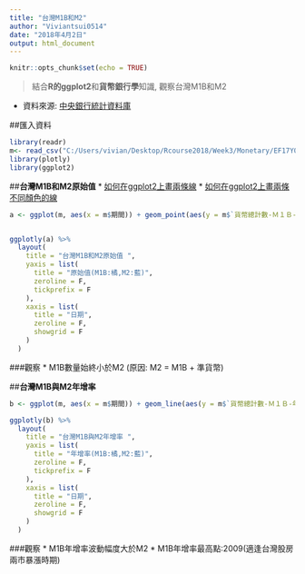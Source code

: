 ---
title: "台灣M1B和M2"
author: "Viviantsui0514"
date: "2018年4月2日"
output: html_document
---

```{r setup, include=FALSE}
knitr::opts_chunk$set(echo = TRUE)
```


>結合**R的ggplot2**和**貨幣銀行學**知識, 觀察台灣M1B和M2

* 資料來源: [中央銀行統計資料庫](https://www.cbc.gov.tw/CPX/Tree/TreeSelect#Content)

##匯入資料
```{r}
library(readr)
m<- read_csv("C:/Users/vivian/Desktop/Rcourse2018/Week3/Monetary/EF17Y01.csv")
library(plotly)
library(ggplot2)
```

##**台灣M1B和M2原始值**
* [如何在ggplot2上畫兩條線](https://blog.gtwang.org/r/r-data-exploration-and-visualization/3/)
* [如何在ggplot2上畫兩條不同顏色的線](http://yjliu.net/notes/2013/01/19/ggplot2-plot-2-lines-in-same-graph.html)
```{r}
a <- ggplot(m, aes(x = m$期間)) + geom_point(aes(y = m$`貨幣總計數-Ｍ１Ｂ-原始值`),color = "orange") + geom_point(aes(y = m $`貨幣總計數-Ｍ２-原始值`), color = "blue") + theme_bw()


ggplotly(a) %>%
  layout(
    title = "台灣M1B和M2原始值 ",
    yaxis = list(
      title = "原始值(M1B:橘,M2:藍)",
      zeroline = F,
      tickprefix = F
    ),
    xaxis = list(
      title = "日期",
      zeroline = F, 
      showgrid = F
    )
  ) 
```

###觀察
* M1B數量始終小於M2 (原因: M2 = M1B + 準貨幣)

##**台灣M1B與M2年增率**
```{r}
b <- ggplot(m, aes(x = m$期間)) + geom_line(aes(y = m$`貨幣總計數-Ｍ１Ｂ-年增率`), color = "orange") + geom_line(aes(y = m$`貨幣總計數-Ｍ２-年增率`), color = "blue") + theme_classic()

ggplotly(b) %>%
  layout(
    title = "台灣M1B與M2年增率 ",
    yaxis = list(
      title = "年增率(M1B:橘,M2:藍)",
      zeroline = F,
      tickprefix = F
    ),
    xaxis = list(
      title = "日期",
      zeroline = F, 
      showgrid = F
    )
  ) 
```

###觀察
* M1B年增率波動幅度大於M2
* M1B年增率最高點:2009(適逢台灣股房兩市暴漲時期)